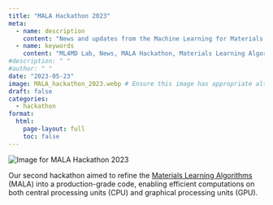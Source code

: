 ```yaml
---
title: "MALA Hackathon 2023"
meta:
  - name: description
    content: "News and updates from the Machine Learning for Materials Design (ML4MD) Lab: MALA Hackathon 2023."
  - name: keywords
    content: "ML4MD Lab, News, MALA Hackathon, Materials Learning Algorithms, MALA"
#description: " "
#author: " "
date: "2023-05-23"
image: MALA_hackathon_2023.webp # Ensure this image has appropriate alt text if used directly in content
draft: false
categories:
  - hackathon
format:
  html:
    page-layout: full
    toc: false
---
```

![](MALA_hackathon_2023.webp){.news-thumbnail alt="Image for MALA Hackathon 2023"}

Our second hackathon aimed to refine the [Materials Learning Algorithms](https://github.com/mala-project){target="_blank"} (MALA) into a production-grade code, enabling efficient computations on both central processing units (CPU) and graphical processing units (GPU).